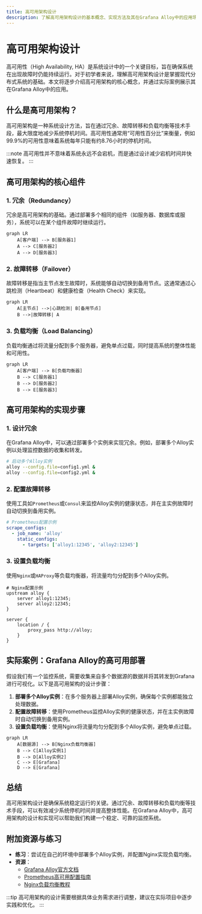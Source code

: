 ```yaml
---
title: 高可用架构设计
description: 了解高可用架构设计的基本概念、实现方法及其在Grafana Alloy中的应用场景。
---
```


# 高可用架构设计

高可用性（High Availability, HA）是系统设计中的一个关键目标，旨在确保系统在出现故障时仍能持续运行。对于初学者来说，理解高可用架构设计是掌握现代分布式系统的基础。本文将逐步介绍高可用架构的核心概念，并通过实际案例展示其在Grafana Alloy中的应用。

## 什么是高可用架构？

高可用架构是一种系统设计方法，旨在通过冗余、故障转移和负载均衡等技术手段，最大限度地减少系统停机时间。高可用性通常用“可用性百分比”来衡量，例如99.9%的可用性意味着系统每年只能有约8.76小时的停机时间。

:::note
高可用性并不意味着系统永远不会宕机，而是通过设计减少宕机时间并快速恢复。
:::

## 高可用架构的核心组件

### 1. 冗余（Redundancy）
冗余是高可用架构的基础。通过部署多个相同的组件（如服务器、数据库或服务），系统可以在某个组件故障时继续运行。

```mermaid
graph LR
    A[客户端] --> B[服务器1]
    A --> C[服务器2]
    A --> D[服务器3]
```

### 2. 故障转移（Failover）
故障转移是指当主节点发生故障时，系统能够自动切换到备用节点。这通常通过心跳检测（Heartbeat）和健康检查（Health Check）来实现。

```mermaid
graph LR
    A[主节点] -->|心跳检测| B[备用节点]
    B -->|故障转移| A
```

### 3. 负载均衡（Load Balancing）
负载均衡通过将流量分配到多个服务器，避免单点过载，同时提高系统的整体性能和可用性。

```mermaid
graph LR
    A[客户端] --> B[负载均衡器]
    B --> C[服务器1]
    B --> D[服务器2]
    B --> E[服务器3]
```

## 高可用架构的实现步骤

### 1. 设计冗余
在Grafana Alloy中，可以通过部署多个实例来实现冗余。例如，部署多个Alloy实例以处理监控数据的收集和转发。

```bash
# 启动多个Alloy实例
alloy --config.file=config1.yml &
alloy --config.file=config2.yml &
```

### 2. 配置故障转移
使用工具如`Prometheus`或`Consul`来监控Alloy实例的健康状态，并在主实例故障时自动切换到备用实例。

```yaml
# Prometheus配置示例
scrape_configs:
  - job_name: 'alloy'
    static_configs:
      - targets: ['alloy1:12345', 'alloy2:12345']
```

### 3. 设置负载均衡
使用`Nginx`或`HAProxy`等负载均衡器，将流量均匀分配到多个Alloy实例。

```nginx
# Nginx配置示例
upstream alloy {
    server alloy1:12345;
    server alloy2:12345;
}

server {
    location / {
        proxy_pass http://alloy;
    }
}
```

## 实际案例：Grafana Alloy的高可用部署

假设我们有一个监控系统，需要收集来自多个数据源的数据并将其转发到Grafana进行可视化。以下是高可用架构的设计步骤：

1. **部署多个Alloy实例**：在多个服务器上部署Alloy实例，确保每个实例都能独立处理数据。
2. **配置故障转移**：使用Prometheus监控Alloy实例的健康状态，并在主实例故障时自动切换到备用实例。
3. **设置负载均衡**：使用Nginx将流量均匀分配到多个Alloy实例，避免单点过载。

```mermaid
graph LR
    A[数据源] --> B[Nginx负载均衡器]
    B --> C[Alloy实例1]
    B --> D[Alloy实例2]
    C --> E[Grafana]
    D --> E[Grafana]
```

## 总结

高可用架构设计是确保系统稳定运行的关键。通过冗余、故障转移和负载均衡等技术手段，可以有效减少系统停机时间并提高整体性能。在Grafana Alloy中，高可用架构的设计和实现可以帮助我们构建一个稳定、可靠的监控系统。

## 附加资源与练习

- **练习**：尝试在自己的环境中部署多个Alloy实例，并配置Nginx实现负载均衡。
- **资源**：
  - [Grafana Alloy官方文档](https://grafana.com/docs/alloy/latest/)
  - [Prometheus高可用配置指南](https://prometheus.io/docs/prometheus/latest/high_availability/)
  - [Nginx负载均衡教程](https://nginx.org/en/docs/http/load_balancing.html)

:::tip
高可用架构的设计需要根据具体业务需求进行调整，建议在实际项目中逐步实践和优化。
:::